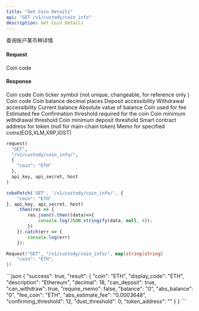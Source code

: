 ```yaml
---
title: "Get Coin Details"
api: "GET /v1/custody/coin_info"
description: Get Coin Details
---
```


<Note>查询账户某币种详情</Note>


#### Request

<ParamField body="coin" type="String" required>
 Coin code
</ParamField>

#### Response
<ResponseField name="coin" type="String">
 Coin code
</ResponseField>

<ResponseField name="display_code" type="String">
 Coin ticker symbol  (not unique, changeable, for reference only )
</ResponseField>

<ResponseField name="description" type="String">
  Coin code
</ResponseField>

<ResponseField name="decimal" type="Int">
Coin balance decimal places
</ResponseField>

<ResponseField name="can_deposit" type="bool">
Deposit accessibility
</ResponseField>

<ResponseField name="can_withdraw" type="bool">
Withdrawal accessibility
</ResponseField>

<ResponseField name="balance" type="String">
Current balance
</ResponseField>

<ResponseField name="abs_balance" type="String">
Absolute value of balance
</ResponseField>

<ResponseField name="fee_coin" type="String">
Coin used for fee
</ResponseField>

<ResponseField name="abs_estimate_fee" type="String">
Estimated fee
</ResponseField>

<ResponseField name="confirming_threshold" type="Int">
Confirmation threshold required for the coin
</ResponseField>

<ResponseField name="dust_threshold" type="Int">
Coin minimum withdrawal threshold
</ResponseField>

<ResponseField name="minimum_deposit_threshold" type="String">
Coin minimum deposit threshold
</ResponseField>

<ResponseField name="token_address" type="String">
Smart contract address for token (null for main-chain token)
</ResponseField>

<ResponseField name="require_memo" type="String">
Memo for specified coins(EOS,XLM,XRP,IOST)
</ResponseField>

<RequestExample>

```python Python
request(
  "GET",
  "/v1/custody/coin_info/",
  {
    "coin": "ETH"
  },
  api_key, api_secret, host
)
```

```javascript Javascript
coboFetch('GET', '/v1/custody/coin_info/', {
    "coin": "ETH"
}, api_key, api_secret, host)
    .then(res => {
        res.json().then((data)=>{
            console.log(JSON.stringify(data, null, 4));
        })
    }).catch(err => {
        console.log(err)
    });
```

```go Go
Request("GET", "/v1/custody/coin_info/", map[string]string{
    "coin": "ETH",
})
```

</RequestExample>

<ResponseExample>
```json
{
  "success": true,
  "result": {
    "coin": "ETH",
    "display_code": "ETH",
    "description": "Ethereum",
    "decimal": 18,
    "can_deposit": true,
    "can_withdraw": true,
    "require_memo": false,
    "balance": "0",
    "abs_balance": "0",
    "fee_coin": "ETH",
    "abs_estimate_fee": "0.0003648",
    "confirming_threshold": 12,
    "dust_threshold": 0,
    "token_address": ""
  }
}
```
</ResponseExample>

